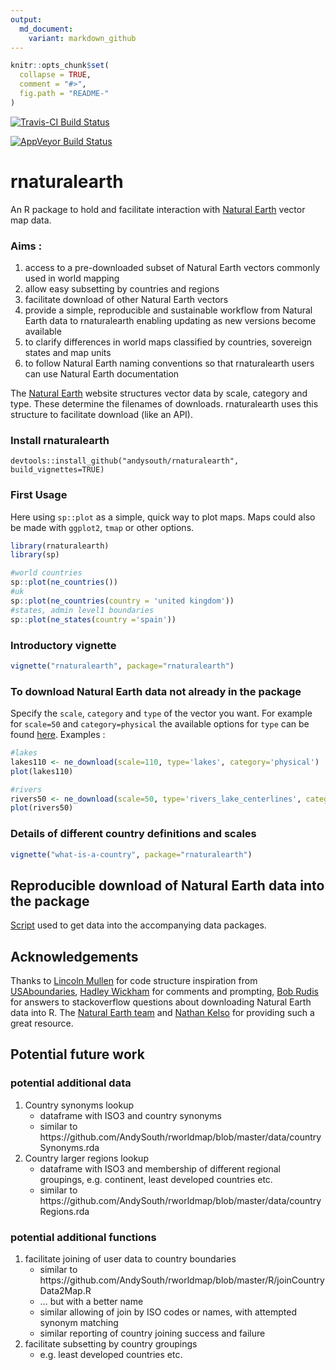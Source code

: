 ```yaml
---
output:
  md_document:
    variant: markdown_github
---
```


<!-- README.md is generated from README.Rmd. Please edit that file -->

```r
knitr::opts_chunk$set(
  collapse = TRUE,
  comment = "#>",
  fig.path = "README-"
)
```

[![Travis-CI Build Status](https://travis-ci.org/AndySouth/rnaturalearth.svg?branch=master)](https://travis-ci.org/AndySouth/rnaturalearth)

[![AppVeyor Build Status](https://ci.appveyor.com/api/projects/status/github/AndySouth/rnaturalearth?branch=master&svg=true)](https://ci.appveyor.com/project/AndySouth/rnaturalearth)

# rnaturalearth

An R package to hold and facilitate interaction with [Natural Earth](http://www.naturalearthdata.com/) vector map data.

### Aims :
1. access to a pre-downloaded subset of Natural Earth vectors commonly used in world mapping
1. allow easy subsetting by countries and regions
1. facilitate download of other Natural Earth vectors
1. provide a simple, reproducible and sustainable workflow from Natural Earth data to rnaturalearth enabling updating as new versions become available
1. to clarify differences in world maps classified by countries, sovereign states and map units
1. to follow Natural Earth naming conventions so that rnaturalearth users can use Natural Earth documentation

The [Natural Earth](http://www.naturalearthdata.com/) website structures vector data by scale, category and type. These determine the filenames of downloads. rnaturalearth uses this structure to facilitate download (like an API). 

### Install rnaturalearth

```
devtools::install_github("andysouth/rnaturalearth", build_vignettes=TRUE)

```

### First Usage
Here using `sp::plot` as a simple, quick way to plot maps. Maps could also be made with `ggplot2`, `tmap` or other options.
```r
library(rnaturalearth)
library(sp)

#world countries
sp::plot(ne_countries())
#uk
sp::plot(ne_countries(country = 'united kingdom'))
#states, admin level1 boundaries
sp::plot(ne_states(country ='spain')) 

```

### Introductory vignette
```r
vignette("rnaturalearth", package="rnaturalearth")
```

### To download Natural Earth data not already in the package
Specify the `scale`, `category` and `type` of the vector you want. For example for `scale=50` and `category=physical` the available options for `type` can be found [here](http://www.naturalearthdata.com/downloads/50m-physical-vectors/). Examples :

```r
#lakes
lakes110 <- ne_download(scale=110, type='lakes', category='physical')
plot(lakes110)

#rivers
rivers50 <- ne_download(scale=50, type='rivers_lake_centerlines', category='physical')
plot(rivers50)
```

### Details of different country definitions and scales
```r
vignette("what-is-a-country", package="rnaturalearth")
```

## Reproducible download of Natural Earth data into the package
[Script](https://github.com/AndySouth/rnaturalearthdata/blob/master/data-raw/data_download_script.r) used to get data into the accompanying data packages.

## Acknowledgements
Thanks to [Lincoln Mullen](https://github.com/lmullen) for code structure inspiration from [USAboundaries](https://github.com/ropensci/USAboundaries), [Hadley Wickham](https://github.com/hadley) for comments and prompting, [Bob Rudis](https://github.com/hrbrmstr) for answers to stackoverflow questions about downloading Natural Earth data into R. The [Natural Earth team](http://www.naturalearthdata.com/about/contributors/) and [Nathan Kelso](https://github.com/nvkelso) for providing such a great resource.


## Potential future work

### potential additional data

1. Country synonyms lookup
    + dataframe with ISO3 and country synonyms
    + similar to https://github.com/AndySouth/rworldmap/blob/master/data/countrySynonyms.rda
    
1. Country larger regions lookup
    + dataframe with ISO3 and membership of different regional groupings, e.g. continent, least developed countries etc.
    + similar to https://github.com/AndySouth/rworldmap/blob/master/data/countryRegions.rda


### potential additional functions

1. facilitate joining of user data to country boundaries
    + similar to https://github.com/AndySouth/rworldmap/blob/master/R/joinCountryData2Map.R
    + ... but with a better name
    + similar allowing of join by ISO codes or names, with attempted synonym matching
    + similar reporting of country joining success and failure

1. facilitate subsetting by country groupings
    + e.g. least developed countries etc.

    
    
